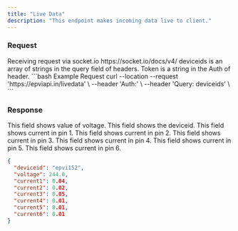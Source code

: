 ```yaml
---
title: "Live Data"
description: "This endpoint makes incoming data live to client."
---
```


### Request

<ResponseField>
  Receiving request via socket.io https://socket.io/docs/v4/
</ResponseField>

<ResponseField name="deviceids" type="array">
  deviceids is an array of strings in the query field of headers.
</ResponseField>

<ParamField body="token" type="string">
  Token is a string in the Auth of header.
</ParamField>

<RequestExample>
```bash Example Request
curl --location --request  'https://epviapi.in/livedata' \
--header 'Auth:<token>' \
--header 'Query: deviceids' \
```
</RequestExample>

### Response

<ParamField body="voltage" type="number">
  This field shows value of voltage.
</ParamField>
<ParamField body="deviceid" type="string">
  This field shows the deviceid.
</ParamField>

<ParamField body="current1" type="number">
  This field shows current in pin 1.
</ParamField>

<ParamField body="current2" type="number">
  This field shows current in pin 2.
</ParamField>

<ParamField body="current3" type="number">
  This field shows current in pin 3.
</ParamField>

<ParamField body="current4" type="number">
  This field shows current in pin 4.
</ParamField>

<ParamField body="current5" type="number">
  This field shows current in pin 5.
</ParamField>

<ParamField body="current6" type="number">
  This field shows current in pin 6.
</ParamField>

<ResponseExample>

```json Response
{
  "deviceid": "epvi152",
  "voltage": 244.0,
  "current1": 0.04,
  "current2": 0.02,
  "current3": 0.05,
  "current4": 0.01,
  "current5": 0.01,
  "current6": 0.01
}
```

</ResponseExample>
